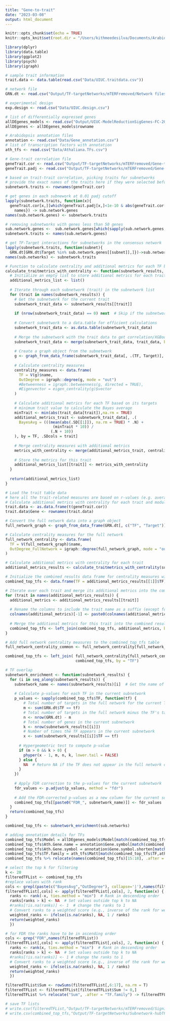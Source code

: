 ```yaml
---
title: "Gene-to-trait"
date: "2023-03-08"
output: html_document
---
```


```r
knitr::opts_chunk$set(echo = TRUE)
knitr::opts_knit$set(root.dir = "/Users/kithmeedesilva/Documents/Arabidopsis_NxLight/")

library(dplyr)
library(data.table)
library(ggplot2)
library(psych)
library(igraph)

```

```r

# sample trait information
trait.data <- data.table(read.csv("Data/UIUC.traitdata.csv"))

# network file
GRN.dt <- read.csv("Output/TF-targetNetworks/mTERFremoved/Network files/MergedFullGRNs_rankProd_pruned0.14.csv")

# experimental design
exp.design <- read.csv("Data/UIUC.design.csv")

# list of differentially expressed genes
allDEgenes_models <- read.csv("Output/UIUC-ModelReductionSigGenes-FC-2023.09.07-thresh.1e-06.csv", header = T)
allDEgenes <- allDEgenes_models$rowname

# Arabidopsis annotation files
annotation <- read.csv("Data/Gene_annotation.csv")
# list of transcription factors with annotation
ath_tfs <- read.csv("Data/Athaliana.TFs.csv")

# Gene-trait correlation file
geneTrait.cor <- read.csv("Output/TF-targetNetworks/mTERFremoved/Gene-trait-correlation-coefficient.csv", row.names = 1)
geneTrait.padj <- read.csv("Output/TF-targetNetworks/mTERFremoved/Gene-trait-correlation-padjusted.csv", row.names = 1)
```



```r
# based on trait-trait correlation, picking traits for subnetworks 
# provide the exact names of the traits here if they were selected before the gene-trait correlation
subnetwork.traits <- rownames(geneTrait.cor)

# get genes in each subnework at 0.01 padj cutoff
lapply(subnetwork.traits, function(x){
  geneTrait.cor[x,][which(geneTrait.padj[x,]<1e-10 & abs(geneTrait.cor[x,])>0.6)] %>% 
    names}) -> sub.network.genes
names(sub.network.genes) <- subnetwork.traits

# removing subnetworks with genes less than 50 genes
sub.network.genes <-  sub.network.genes[which(sapply(sub.network.genes, length) >= 50)]
subnetwork.traits <- names(sub.network.genes)

```


```r

# get TF-Target interactions for subnetworks in the consensus network
lapply(subnetwork.traits, function(subnet){
  GRN.dt[GRN.dt$Target %in% sub.network.genes[[subnet]],]})->sub.networks
names(sub.networks) <- subnetwork.traits

# Function to calculate centrality and additional metrics for each TF based on its targets
calculate_traitmetrics_with_centrality <- function(subnetwork_results, trait_data) {
  # Initialize an empty list to store additional metrics for each trait
  additional_metrics_list <- list()
  
  # Iterate through each subnetwork (trait) in the subnetwork list
  for (trait in names(subnetwork_results)) {
    # Get the subnetwork for the current trait
    subnetwork_trait_data <- subnetwork_results[[trait]]
    
    if (nrow(subnetwork_trait_data) == 0) next  # Skip if the subnetwork is empty
    
    # Convert subnetwork to a data.table for efficient calculations
    subnetwork_trait_data <- as.data.table(subnetwork_trait_data)
    
    # Merge the subnetwork with the trait data to get correlation/XGBoost scores for the targets
    subnetwork_trait_data <- merge(subnetwork_trait_data, trait_data, by.x = "Target", by.y = "Gene", all.x = TRUE)
    
    # Create a graph object from the subnetwork
    g <- graph_from_data_frame(subnetwork_trait_data[, .(TF, Target)], directed = TRUE)
    
    # Calculate centrality measures
    centrality_measures <- data.frame(
      TF = V(g)$name, 
      OutDegree = igraph::degree(g, mode = "out")               
      #Betweenness = igraph::betweenness(g, directed = TRUE),
      #Eigenvector = eigen_centrality(g)$vector
    )
    
    # Calculate additional metrics for each TF based on its targets
    # minimum trait value to calculate the Bayes average
    minTrait <- min(abs(trait_data[trait]),na.rm = TRUE)
    additional_metrics_trait <- subnetwork_trait_data[, .(
      BayesAvg = (((mean(abs(.SD[[1]]), na.rm = TRUE) * .N) +  
                     (minTrait * 10)) /
                    (.N + 10))                                  
    ), by = TF, .SDcols = trait]
    
    # Merge centrality measures with additional metrics
    metrics_with_centrality <- merge(additional_metrics_trait, centrality_measures, by = "TF", all.x = TRUE)
    
    # Store the metrics for this trait
    additional_metrics_list[[trait]] <- metrics_with_centrality
  }
  
  return(additional_metrics_list)
}

```

```r
# Load the trait table data
# here all the trait-related measures are based on r-values (e.g. average)
# Calculate additional metrics with centrality for each trait and module subnetwork
trait.data <- as.data.frame(t(geneTrait.cor))
trait.data$Gene <- rownames(trait.data)

# Convert the full network data into a graph object
full_network_graph <- graph_from_data_frame(GRN.dt[, c("TF", "Target")], directed = TRUE)

# Calculate centrality measures for the full network
full_network_centrality <- data.frame(
  TF = V(full_network_graph)$name,
  OutDegree_FullNetwork = igraph::degree(full_network_graph, mode = "out")               
)

# Calculate additional metrics with centrality for each trait
additional_metrics_results <- calculate_traitmetrics_with_centrality(sub.networks, trait.data)

# Initialize the combined results data frame for centrality measures with TFs from the first trait
combined_top_tfs <- data.frame(TF = additional_metrics_results[[1]]$TF)  # Initialize with just the TF column

# Iterate over each trait and merge its additional metrics into the combined table
for (trait in names(additional_metrics_results)) {
  additional_metrics <- additional_metrics_results[[trait]]
  
  # Rename the columns to include the trait name as a suffix (except for TF)
  colnames(additional_metrics)[-1] <- paste0(colnames(additional_metrics)[-1], "_", trait)
  
  # Merge the additional metrics for this trait into the combined results by TF
  combined_top_tfs <- left_join(combined_top_tfs, additional_metrics, by = "TF")
}

# Add full network centrality measures to the combined_top_tfs table
full_network_centrality_common <- full_network_centrality[full_network_centrality$TF %in% combined_top_tfs$TF, ]

combined_top_tfs <- left_join( full_network_centrality[full_network_centrality$OutDegree_FullNetwork != 0,],
                               combined_top_tfs, by = "TF")

# TF overlap
subnetwork_enrichment <- function(subnetwork_results) {
  for (i in seq_along(subnetwork_results)) {
    subnetwork_name <- names(subnetwork_results)[i]  # Get the name of the current subnetwork
  
    # Calculate p-values for each TF in the current subnetwork
    p_values <- sapply(combined_top_tfs$TF, function(tf) {
        # Total number of targets in the full network for the current TF
        m <- sum(GRN.dt$TF == tf)
        # Total number of targets in the full network minus the TF's targets
        n <- nrow(GRN.dt) - m
        # Total number of genes in the current subnetwork
        k <- nrow(subnetwork_results[[i]])
        # Number of times the TF appears in the current subnetwork
        x <- sum(subnetwork_results[[i]]$TF == tf)
        
      # Hypergeometric test to compute p-value
      if (m > 0 && k > 0) {
        phyper(x - 1, m, n, k, lower.tail = FALSE)
      } else {
        NA  # Return NA if the TF does not appear in the full network or subnetwork
      }
    })
    
    # Apply FDR correction to the p-values for the current subnetwork
    fdr_values <- p.adjust(p_values, method = "fdr")
    
    # Add the FDR-corrected p-values as a new column for the current subnetwork
    combined_top_tfs[[paste0("FDR_", subnetwork_name)]] <- fdr_values
  }
  return(combined_top_tfs)
}

combined_top_tfs <- subnetwork_enrichment(sub.networks)

```

```r

# adding annotation details for TFs
combined_top_tfs$Model = allDEgenes_models$Model[match(combined_top_tfs$TF,allDEgenes_models$rowname)]
combined_top_tfs$Ath.Gene.name = annotation$Gene.symbol[match(combined_top_tfs$TF,annotation$Gene_ID)]
combined_top_tfs$Ath.Gene.symbol = annotation$Gene.symbol.shorten[match(combined_top_tfs$TF,annotation$Gene_ID)]
combined_top_tfs$TF.family = ath_tfs$Matt[match(combined_top_tfs$TF,ath_tfs$GeneID)]
combined_top_tfs %>% relocate(names(combined_top_tfs)[15:18], .after = "TF") -> combined_top_tfs

# select the top k for filtering
k <- 20
filteredTFList <- combined_top_tfs
#replace values with rank
cols <- grepl(paste(c("BayesAvg","OutDegree"), collapse='|'),names(filteredTFList))
filteredTFList[,cols] <- apply(filteredTFList[,cols], 2, function(x) {
  ranks <- rank(-x, ties.method = "min")  # Rank in descending order
  ranks[ranks > k] <- NA  # Set values outside top k to NA
  #ranks[!is.na(ranks)] <- 1  # change the ranks to 1
  # Convert ranks to a weighted score (e.g., inverse of the rank for weighting)
  weighted_ranks <- ifelse(is.na(ranks), NA, 1 / ranks)
  return(weighted_ranks)
  })

# for FDR the ranks have to be in ascending order
cols <- grep("FDR",names(filteredTFList))
filteredTFList[,cols] <- apply(filteredTFList[,cols], 2, function(x) {
  ranks <- rank(x, ties.method = "min")  # Rank in descending order
  ranks[ranks > k] <- NA  # Set values outside top k to NA
  #ranks[!is.na(ranks)] <- 1 # change the ranks to 1
  # Convert ranks to a weighted score (e.g., inverse of the rank for weighting)
  weighted_ranks <- ifelse(is.na(ranks), NA, 1 / ranks)
  return(weighted_ranks)
  })

filteredTFList$Sum <- rowSums(filteredTFList[,6:17], na.rm = T)
filteredTFList <- filteredTFList[filteredTFList$Sum != 0,]
filteredTFList %>% relocate("Sum", .after = "TF.family") -> filteredTFList

# save TF lists
# write.csv(filteredTFList,"Output/TF-targetNetworks/mTERFremoved/SignificantTFList-DEGcorrelation-top20TFs-IntersectionConsensus-FullNetworkPruned_Feb262025.csv", row.names = F, quote = T)
# write.csv(combined_top_tfs,"Output/TF-targetNetworks/Subnetwork-hubTFlists/UIUC.Significanthubs-DEGcorrelation-top20TFs-IntersectionConsensus-FullNetworkPruned-withdetails_Feb142025.csv", row.names = F, quote = T)

```



